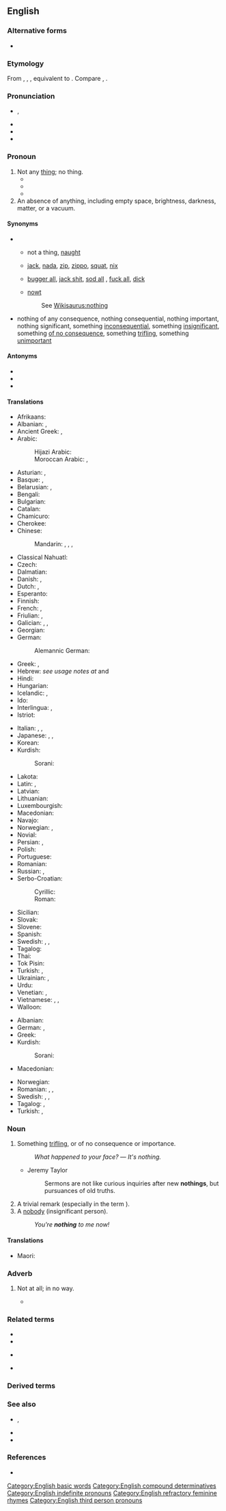==English==
{{wikipedia|dab=Nothing (disambiguation)}}

===Alternative forms===
* {{qualifier|nonstandard}} {{alter|en|nuffin|nuffink|nuttin'|nuthin|nuthin'|nuthing|nothin'}}

===Etymology===
From {{inh|en|enm|noon thing}}, {{m|enm|non thing}}, {{m|enm|nan thing}}, equivalent to {{compound|en|no|thing}}. Compare {{cog|ang|nāwiht|t=nothing|lit=no thing}}, {{cog|sv|ingenting|t=nothing|lit=not any thing, no thing}}.

===Pronunciation===
* {{enPR|nŭth'ĭng}}, {{IPA|/ˈnʌθɪŋ/|lang=en}}
* {{audio|en-us-nothing.ogg|Audio (US)|lang=en}}
* {{rhymes|ʌθɪŋ|lang=en}}
* {{hyphenation|noth|ing|lang=en}}

===Pronoun===
{{wikipedia}}
{{en-pron}}

# Not any [[thing]]; no thing.
#* {{quote-book|year=1839|author={{w|Charles Dickens}}|passage=the players see little or '''nothing''' of their cards at first starting|title={{w|Nicholas Nickleby}}}}
#* {{quote-book|year=1918|author={{w|W. B. Maxwell}}|chapter=19
|title=[http://openlibrary.org/works/OL1097634W The Mirror and the Lamp]
|passage='''Nothing''' was too small to receive attention, if a supervising eye could suggest improvements likely to conduce to the common welfare. Mr. Gordon Burnage, for instance, personally visited dust-bins and back premises, accompanied by a sort of village bailiff, going his round like a commanding officer doing billets.}}
#* {{quote-magazine|date=2013-07-19|author={{w|Peter Wilby}}
|volume=189|issue=6|page=30|magazine={{w|The Guardian Weekly}}
|title=[http://www.theguardian.com/education/2013/jul/01/education-michael-gove-finland-gcse Finland spreads word on schools]
|passage=Imagine a country where children do '''nothing''' but play until they start compulsory schooling at age seven. Then, without exception, they attend comprehensives until the age of 16. Charging school fees is illegal, and so is sorting pupils into ability groups by streaming or setting.}}
# An absence of anything, including empty space, brightness, darkness, matter, or a vacuum.

====Synonyms====
* {{sense|not any thing}}
** {{sense|standard}} not a thing, [[naught]]
** {{sense|slang}} [[jack]], [[nada]], [[zip]], [[zippo]], [[squat]], [[nix]]
** {{sense|vulgar slang}} [[bugger all]], [[jack shit]],<!--two words? hyphenated?--> [[sod all]] {{qualifier|British}}, [[fuck all]], [[dick]]
** {{sense|Northern English dialect}} [[nowt]]
:: See [[Wikisaurus:nothing]]
* {{sense|something trifling}} nothing of any consequence, nothing consequential, nothing important, nothing significant, something [[inconsequential]], something [[insignificant]], something [[of no consequence]], something [[trifling]], something [[unimportant]]

====Antonyms====
* {{l|en|anything}}
* {{l|en|everything}}
* {{l|en|something}}

====Translations====
{{trans-top|not any thing}}
* Afrikaans: {{t|af|niks}}
* Albanian: {{t+|sq|asgjë}}, {{t+|sq|kurrgjë}}
* Ancient Greek: {{t|grc|οὐδέν|n}}, {{t|grc|μηδέν|n}}
* Arabic: {{t|ar|لَا شَيْء}}
*: Hijazi Arabic: {{t|acw|ولا شي|tr=wala šay}}
*: Moroccan Arabic: {{t|ary|والو|tr=wælu}}, {{t|ary|حتّا حجة|tr=ḥətta ḥəja}}
* Asturian: {{t|ast|nada}}, {{t|ast|ñada}}
* Basque: {{t|eu|ezerez}}, {{t|eu|deusez}}
* Belarusian: {{t|be|нішто|tr=ništó|sc=Cyrl}}, {{t|be|нічога|tr=ničóha|sc=Cyrl}}
* Bengali: {{t|bn|কিছু না|tr=kichu na|sc=Beng}}
* Bulgarian: {{t+|bg|нищо|tr=níšto}}
* Catalan: {{t+|ca|res}}
* Chamicuro: {{t|ccc|kala}}
* Cherokee: {{t|chr|ᎠᏝ ᎪᎱᏍᏗ|tr=átla gohusdi|sc=Cher}}
* Chinese:
*: Mandarin: {{t+|cmn|沒什麼|sc=Hani}}, {{t+|cmn|没什么|tr=méi shénme|sc=Hani}}, {{t+|cmn|沒事|sc=Hani}}, {{t+|cmn|没事|tr=méishì|sc=Hani}}
* Classical Nahuatl: {{t|nci|ahtle}}
* Czech: {{t+|cs|nic}}
* Dalmatian: {{t|dlm|nolja}}
* Danish: {{t+|da|intet}}, {{t+|da|ingenting}}
* Dutch: {{t+|nl|niets}}, {{t+|nl|niks}}
* Esperanto: {{t+|eo|nenio}}
* Finnish: {{t|fi|ei mitään}}
* French: {{t+|fr|rien}}, {{t|fr|[[ne]] + ''verb'' + [[rien]]}}
* Friulian: {{t|fur|nuie}}, {{t|fur|nie}}
* Galician: {{t|gl|nada}}, {{t+|gl|ren}}, {{t+|gl|res}}
* Georgian: {{t|ka|არაფერი}}
* German: {{t+|de|nichts}}
*: Alemannic German: {{t|gsw|nüüt}}
* Greek: {{t+|el|τίποτε|n}}, {{t+|el|τίποτα|n}}
* Hebrew: ''see usage notes at'' {{t+|he|שׁוּם דָּבָר}} and {{t+|he|כְּלוּם}}
* Hindi: {{t|hi|कुछ नहीं|tr=kuch nahī̃|sc=Deva}}
* Hungarian: {{t+|hu|semmi}}
* Icelandic: {{t+|is|ekkert|n}}, {{t|is|neitt}}
* Ido: {{t+|io|nulo}}
* Interlingua: {{t|ia|nihil}}, {{t|ia|nil}}
* Istriot: {{t|ist|gninte}}
{{trans-mid}}
* Italian: {{t+|it|niente}}, {{t|it|[[non]] + ''verb'' + [[niente]]}}, {{t+|it|nulla}}
* Japanese: {{t|ja|[[何も]]...[[ない]]|tr=なにも...ない, nani-mo...nai|sc=Jpan}}, {{t|ja|何でもない|tr=なんでもない, nandemonai|sc=Jpan}}, {{t|ja|別に|tr=べつに, betsu ni|sc=Jpan}}
* Korean: {{t|ko|[[아무것|아무것도]]...[[없다]]|tr=amugeotto...eopda}}
* Kurdish:
*: Sorani: {{t|ckb|هیچ|sc=ku-Arab}}
* Lakota: {{t|lkt|tákuni}}
* Latin: {{t+check|la|nihil|n}}, {{t-check|la|nihilum|n}}
* Latvian: {{t|lv|nekas}}
* Lithuanian: {{t|lt|niekas}}
* Luxembourgish: {{t|lb|näischt}}
* Macedonian: {{t|mk|ништо|n|tr=níšto}}
* Navajo: {{t|nv|ádin}}
* Norwegian: {{t+|no|ingenting}}, {{t|no|inget}}
* Novial: {{t|nov|nulum}}
* Persian: {{t+|fa|هیچ|tr=hič|sc=fa-Arab}}, {{t|fa|هیچ‌چیز|tr=hič-čiz|sc=fa-Arab}}
* Polish: {{t+|pl|nic}}
* Portuguese: {{t+|pt|nada}}
* Romanian: {{t+|ro|nimic}}
* Russian: {{t+|ru|ничто́|tr=ništó}}, {{t+|ru|ничего́}} {{qualifier|pronounced: ničevó}}
* Serbo-Croatian:
*: Cyrillic: {{t|sh|ни̏шта|sc=Cyrl}}
*: Roman: {{t+|sh|nȉšta}}
* Sicilian: {{t+|scn|nenti}}
* Slovak: {{t|sk|nič}}
* Slovene: {{t+|sl|nìč}}
* Spanish: {{t+|es|nada}}
* Swedish: {{t+|sv|inget}}, {{t+|sv|ingenting}}, {{t+|sv|intet}}
* Tagalog: {{t+|tl|wala}}
* Thai: {{t|th|ไม่มีอะไร|tr=mâi mee àrai}}
* Tok Pisin: {{t|tpi|nogat samting}}
* Turkish: {{t+|tr|hiç}}, {{t|tr|hiç bir şey}}
* Ukrainian: {{t|uk|ніщо|tr=niščó|sc=Cyrl}}, {{t|uk|нічого|tr=ničóho|sc=Cyrl}}
* Urdu: {{t|ur|کچھ نہیں|tr=kuch nahī̃|sc=ur-Arab}}
* Venetian: {{t+|vec|gnent}}, {{t|vec|gnente}}
* Vietnamese: {{t+|vi|không}}, {{t|vi|không có gì}}, {{t|vi|không cái gì}}
* Walloon: {{t+|wa|rén}}
{{trans-bottom}}

{{trans-top|something trifling}}
* Albanian: {{t+|sq|bosh}}
* German: {{t+|de|nichts}}, {{t|de|gar nichts}}
* Greek: {{t+|el|τίποτα|n}}
* Kurdish:
*: Sorani: {{t|ckb|هیچ|sc=ku-Arab}}
* Macedonian: {{t|mk|ништо|n|tr=níšto}}
{{trans-mid}}
* Norwegian: {{t+|no|ingenting}}
* Romanian: {{t+|ro|nimic|n}}, {{t+|ro|fleac|n}}, {{t+|ro|bagatelă|f}}
* Swedish: {{t+|sv|inget}}, {{t+|sv|ingenting}}, {{t+|sv|bagatell|c}}
* Tagalog: {{t+|tl|wala}}, {{t|tl|wala lang}}
* Turkish: {{t+|tr|ehemmiyetsiz}}, {{t+|tr|önemsiz}}
{{trans-bottom}}

===Noun===
{{en-noun}}

# Something [[trifling]], or of no consequence or importance.
#: ''What happened to your face?'' &mdash; ''It's nothing.''
#* Jeremy Taylor
#*: Sermons are not like curious inquiries after new '''nothings''', but pursuances of old truths.
# A trivial remark (especially in the term {{m|en|sweet nothings}}).
# A [[nobody]] (insignificant person).
#: ''You're '''nothing''' to me now!''

====Translations====
{{trans-top|a nobody, a person of no consequence}}
* Maori: {{t|mi|roromore}}
{{trans-mid}}
{{trans-bottom}}

===Adverb===
{{en-adv|-}}

# {{lb|en|archaic}} Not at all; in no way.
#* {{quote-book|author=Thomas Salusbury|title=Galileo's Dialogue Concerning the Two World Systems|passage=The Motion from London to Syria is as much as nothing; and '''nothing''' altereth the relation which is between them.|year=1662}}

===Related terms===
{{rel-top3|Terms etymologically related to the pronoun, noun, or adverb ''nothing''}}
* {{l|en|anything}}
* {{l|en|everything}}
{{rel-mid3}}
* {{l|en|something}}
{{rel-mid3}}
* {{l|en|thing}}
{{rel-bottom}}

===Derived terms===
{{der3|lang=en|title=Terms derived from the pronoun, noun, or adverb ''nothing''
|{{l|en|benothing}}
|{{l|en|better than nothing}}
|{{l|en|for nothing}}
|{{l|en|if nothing else}}
|{{l|en|it's nothing}}
|{{l|en|have nothing on|have nothing on (someone)}}
|{{l|en|here goes nothing}}
|{{l|en|leave nothing in the tank}}
|{{l|en|less than nothing}}
|{{l|en|next to nothing}}
|{{l|en|nothing at all}}
|{{l|en|nothing but}}
|{{l|en|nothing doing}}
|{{l|en|nothing for it}}
|{{l|en|nothingness}}
|{{l|en|nothing succeeds like success}}
|{{l|en|there's nothing to it}}
|{{l|en|thing of nothing}}
|{{l|en|think nothing of it}}
}}

===See also===
* {{l|en|nobody}}, {{l|en|no one}}
* {{l|en|nowhere}}
* {{l|en|nothingness}}

===References===
* {{R:OED2}}

[[Category:English basic words]]
[[Category:English compound determinatives]]
[[Category:English indefinite pronouns]]
[[Category:English refractory feminine rhymes]]
[[Category:English third person pronouns]]